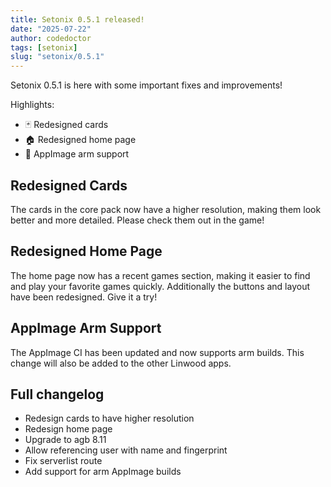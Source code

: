 ---
title: Setonix 0.5.1 released!
date: "2025-07-22"
author: codedoctor
tags: [setonix]
slug: "setonix/0.5.1"
---

Setonix 0.5.1 is here with some important fixes and improvements!

Highlights:

- 🃏 Redesigned cards
- 🏠 Redesigned home page
- 🔧 AppImage arm support

## Redesigned Cards

The cards in the core pack now have a higher resolution, making them look better and more detailed.
Please check them out in the game!

## Redesigned Home Page

The home page now has a recent games section, making it easier to find and play your favorite games quickly.
Additionally the buttons and layout have been redesigned.
Give it a try!

## AppImage Arm Support

The AppImage CI has been updated and now supports arm builds. This change will also be added to the other Linwood apps.

## Full changelog

* Redesign cards to have higher resolution
* Redesign home page
* Upgrade to agb 8.11
* Allow referencing user with name and fingerprint
* Fix serverlist route
* Add support for arm AppImage builds
